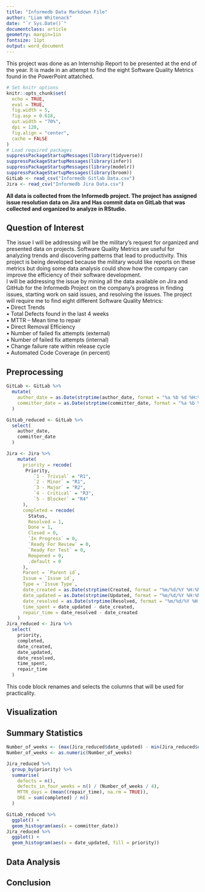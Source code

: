 ```yaml
---
title: "Informedb Data Markdown File"
author: "Liam Whitenack"
date: "`r Sys.Date()`"
documentclass: article
geometry: margin=1in
fontsize: 11pt
output: word_document
---
```


This project was done as an Internship Report to be presented at the end of the year. It is made in an attempt to find the eight Software Quality Metrics found in the PowerPoint attatched. 

```r
# Set knitr options
knitr::opts_chunk$set(
  echo = TRUE,
  eval = TRUE,
  fig.width = 5,
  fig.asp = 0.618,
  out.width = "70%",
  dpi = 120,
  fig.align = "center",
  cache = FALSE
)
# Load required packages
suppressPackageStartupMessages(library(tidyverse))
suppressPackageStartupMessages(library(infer))
suppressPackageStartupMessages(library(modelr))
suppressPackageStartupMessages(library(broom))
GitLab <- read_csv("Informedb Gitlab Data.csv")
Jira <- read_csv("Informedb Jira Data.csv")
```

**All data is collected from the Informedb project. The project has assigned issue resolution data on Jira and Has commit data on GitLab that was collected and organized to analyze in RStudio.**  

## Question of Interest  
The issue I will be addressing will be the military’s request for organized and presented data on projects. Software Quality Metrics are useful for analyzing trends and discovering patterns that lead to productivity. This project is being developed because the military would like reports on these metrics but doing some data analysis could show how the company can improve the efficiency of their software development.  
I will be addressing the issue by mining all the data available on Jira and GitHub for the Informedb Project on the company’s progress in finding issues, starting work on said issues, and resolving the issues. The project will require me to find eight different Software Quality Metrics:  
•	Direct Trends  
•	Total Defects found in the last 4 weeks  
•	MTTR – Mean time to repair  
•	Direct Removal Efficiency  
•	Number of failed fix attempts (external)  
•	Number of failed fix attempts (internal)  
•	Change failure rate within release cycle  
•	Automated Code Coverage (in percent)  


## Preprocessing 
```r
GitLab <- GitLab %>%
  mutate(
    author_date = as.Date(strptime(author_date, format = "%a %b %d %H:%M:%S %Y")),
    committer_date = as.Date(strptime(committer_date, format = "%a %b %d %H:%M:%S %Y"))
  )

GitLab_reduced <- GitLab %>%
  select(
    author_date,
    committer_date
  )
```
```r
Jira <- Jira %>%
    mutate(
      priority = recode(
       Priority,
          `1 - Trivial` = "R1",
          `2 - Minor` = "R1",
          `3 - Major` = "R2",
          `4 - Critical` = "R3",
          `5 - Blocker` = "R4"
      ),
      completed = recode(
        Status,
        Resolved = 1,
        Done = 1,
        Closed = 0,
        `In Progress` = 0,
        `Ready For Review` = 0,
        `Ready For Test` = 0,
        Reopened = 0,
        .default = 0
      ),
      Parent = `Parent id`,
      Issue = `Issue id`,
      Type = `Issue Type`,
      date_created = as.Date(strptime(Created, format = "%m/%d/%Y %H:%M")),
      date_updated = as.Date(strptime(Updated, format = "%m/%d/%Y %H:%M")),
      date_resolved = as.Date(strptime(Resolved, format = "%m/%d/%Y %H:%M")),
      time_spent = date_updated - date_created,
      repair_time = date_resolved - date_created
    )
Jira_reduced <- Jira %>%
  select(
    priority,
    completed,
    date_created,
    date_updated,
    date_resolved,
    time_spent,
    repair_time
  )
```
This code block renames and selects the columns that will be used for practicality. 

## Visualization  

## Summary Statistics
```r
Number_of_weeks <- (max(Jira_reduced$date_updated) - min(Jira_reduced$date_created))/7
Number_of_weeks <- as.numeric(Number_of_weeks)
```
```r
Jira_reduced %>%
  group_by(priority) %>%
  summarise( 
    defects = n(),
    defects_in_four_weeks = n() / (Number_of_weeks / 4),
    MTTR_days = (mean((repair_time), na.rm = TRUE)),
    DRE = sum(completed) / n()
  )
```
```r
GitLab_reduced %>%
  ggplot() +
  geom_histogram(aes(x = committer_date))
Jira_reduced %>%
  ggplot() +
  geom_histogram(aes(x = date_updated, fill = priority))
```




## Data Analysis  


## Conclusion  






